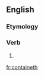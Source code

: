 ==English==

===Etymology===
{{suffix|contain|eth}}

===Verb===
{{en-verb form}}

# {{en-archaic third-person singular of|contain}}

[[fr:containeth]]